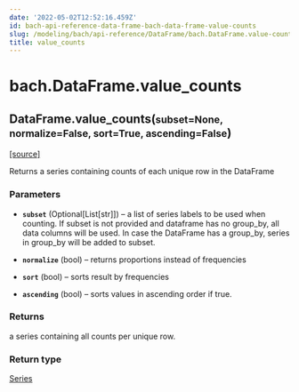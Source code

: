 ```yaml
---
date: '2022-05-02T12:52:16.459Z'
id: bach-api-reference-data-frame-bach-data-frame-value-counts
slug: /modeling/bach/api-reference/DataFrame/bach.DataFrame.value-counts/
title: value_counts
---
```


# bach.DataFrame.value_counts

<div class="method">

<h2 class="signature-method"><span class="additional-name">DataFrame.</span><span class="name">value_counts(</span><small class="parameter-list"><span class="parameter" id="subset">subset=None</span>, <span class="parameter" id="normalize">normalize=False</span>, <span class="parameter" id="sort">sort=True</span>, <span class="parameter" id="ascending">ascending=False</span></small>)</h2>


&#8203;<span class="view-source">[[source]](https://github.com/objectiv/objectiv-analytics/blob/main/bach/bach/dataframe.py)</span>

<div class="content">

Returns a series containing counts of each unique row in the DataFrame


### Parameters

* **`subset`** (Optional[List[str]]) – a list of series labels to be used when counting. If subset is not provided and
dataframe has no group_by, all data columns will be used. In case the DataFrame has a group_by,
series in group_by will be added to subset.

* **`normalize`** (bool) – returns proportions instead of frequencies

* **`sort`** (bool) – sorts result by frequencies

* **`ascending`** (bool) – sorts values in ascending order if true.



### Returns

a series containing all counts per unique row.



### Return type

[Series](/docs/modeling/bach/api-reference/Series/bach.Series)



</div>

</div>
